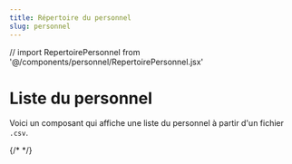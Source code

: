 ```yaml
---
title: Répertoire du personnel
slug: personnel
---
```


// import RepertoirePersonnel from '@/components/personnel/RepertoirePersonnel.jsx'

# Liste du personnel

Voici un composant qui affiche une liste du personnel à partir d'un fichier `.csv`.

{/* <RepertoirePersonnel /> */}
